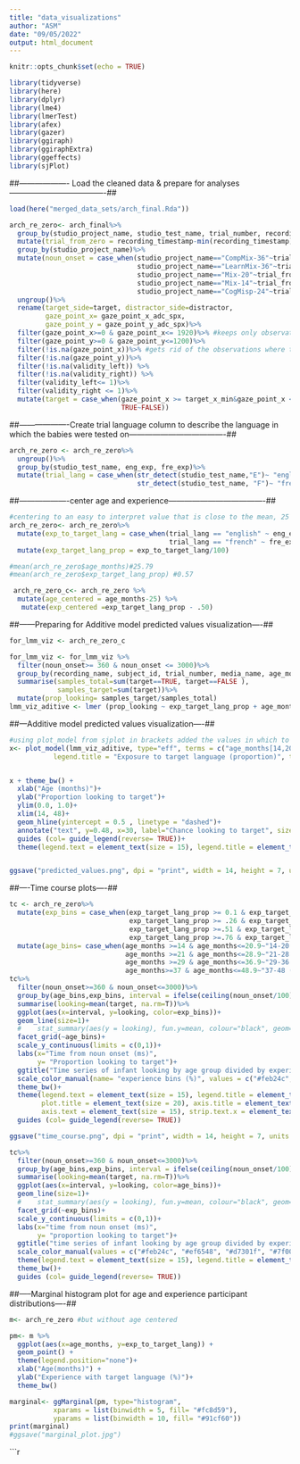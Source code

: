 ```yaml
---
title: "data_visualizations"
author: "ASM"
date: "09/05/2022"
output: html_document
---
```


```r
knitr::opts_chunk$set(echo = TRUE)
```

```r
library(tidyverse)
library(here)
library(dplyr)
library(lme4)
library(lmerTest)
library(afex)
library(gazer)
library(ggiraph)
library(ggiraphExtra)
library(ggeffects)
library(sjPlot)
```

##------------------- Load the cleaned data & prepare for analyses-------------------------------------##

```r
load(here("merged_data_sets/arch_final.Rda"))

arch_re_zero<- arch_final%>%
  group_by(studio_project_name, studio_test_name, trial_number, recording_name)%>%
  mutate(trial_from_zero = recording_timestamp-min(recording_timestamp))%>%
  group_by(studio_project_name)%>%
  mutate(noun_onset = case_when(studio_project_name=="CompMix-36"~trial_from_zero-3000,
                                studio_project_name=="LearnMix-36"~trial_from_zero-4500,
                                studio_project_name=="Mix-20"~trial_from_zero-5400,
                                studio_project_name=="Mix-14"~trial_from_zero-5400,
                                studio_project_name=="CogMisp-24"~trial_from_zero-1500))%>%
  ungroup()%>%
  rename(target_side=target, distractor_side=distractor,
         gaze_point_x= gaze_point_x_adc_spx, 
         gaze_point_y = gaze_point_y_adc_spx)%>%
  filter(gaze_point_x>=0 & gaze_point_x<= 1920)%>% #keeps only observations that are in the screen
  filter(gaze_point_y>=0 & gaze_point_y<=1200)%>%
  filter(!is.na(gaze_point_x))%>% #gets rid of the observations where tobii didn't get any reading
  filter(!is.na(gaze_point_y))%>%
  filter(!is.na(validity_left)) %>%
  filter(!is.na(validity_right)) %>%
  filter(validity_left<= 1)%>%
  filter(validity_right <= 1)%>%
  mutate(target = case_when(gaze_point_x >= target_x_min&gaze_point_x <= target_x_max&gaze_point_y >= target_y_min&gaze_point_y <= target_y_max~TRUE, 
                            TRUE~FALSE))

```


##-------------------Create trial language column to describe the language in which the babies were tested on-------------------------------------##
```r
arch_re_zero <- arch_re_zero%>%
  ungroup()%>%
  group_by(studio_test_name, eng_exp, fre_exp)%>%
  mutate(trial_lang = case_when(str_detect(studio_test_name,"E")~ "english",
                                str_detect(studio_test_name, "F")~ "french"))
```


##-------------------center age and experience-------------------------------------##
```r
#centering to an easy to interpret value that is close to the mean, 25 months for age and 50% for experience.
arch_re_zero<- arch_re_zero%>%
  mutate(exp_to_target_lang = case_when(trial_lang == "english" ~ eng_exp,
                                        trial_lang == "french" ~ fre_exp)) %>%
  mutate(exp_target_lang_prop = exp_to_target_lang/100)

#mean(arch_re_zero$age_months)#25.79
#mean(arch_re_zero$exp_target_lang_prop) #0.57

 arch_re_zero_c<- arch_re_zero %>%
  mutate(age_centered = age_months-25) %>%
   mutate(exp_centered =exp_target_lang_prop - .50)
```


##------Preparing for Additive model predicted values visualization----##
```r
for_lmm_viz <- arch_re_zero_c

for_lmm_viz <- for_lmm_viz %>%
  filter(noun_onset>= 360 & noun_onset <= 3000)%>%
  group_by(recording_name, subject_id, trial_number, media_name, age_months,exp_target_lang_prop)%>%
  summarise(samples_total=sum(target==TRUE, target==FALSE ),
            samples_target=sum(target))%>%
  mutate(prop_looking= samples_target/samples_total)
lmm_viz_aditive <- lmer (prop_looking ~ exp_target_lang_prop + age_months + (1|subject_id) + (1|media_name), data = for_lmm_viz)
```

##---Additive model predicted values visualization----##
```r
#using plot_model from sjplot in brackets added the values in which to predict effects so that the function does not extrapolate.
x<- plot_model(lmm_viz_aditive, type="eff", terms = c("age_months[14,20, 26, 32, 38, 44, 48] ", "exp_target_lang_prop[1 , 0.75, 0.5, 0.25]"), line.size = 0.8, colors = c("#feb24c", "#ef6548", "#d7301f", "#7f0000"),
           legend.title = "Exposure to target language (proportion)", title = "Predicted values of looking accuracy for the additive model")


x + theme_bw() +
  xlab("Age (months)")+
  ylab("Proportion looking to target")+
  ylim(0.0, 1.0)+
  xlim(14, 48)+
  geom_hline(yintercept = 0.5 , linetype = "dashed")+
  annotate("text", y=0.48, x=30, label="Chance looking to target", size=5)+
  guides (col= guide_legend(reverse= TRUE))+
  theme(legend.text = element_text(size = 15), legend.title = element_text(size = 15), plot.title = element_text(size = 20), axis.title = element_text(size = 18), axis.text = element_text(size = 15))   


ggsave("predicted_values.png", dpi = "print", width = 14, height = 7, units = "in")
```

##----Time course plots----##
```r
tc <- arch_re_zero%>%
  mutate(exp_bins = case_when(exp_target_lang_prop >= 0.1 & exp_target_lang_prop <=.25 ~".25",
                              exp_target_lang_prop >= .26 & exp_target_lang_prop <=.5 ~".5",
                              exp_target_lang_prop >=.51 & exp_target_lang_prop <=.75 ~".75",
                              exp_target_lang_prop >=.76 & exp_target_lang_prop <=1 ~"1"))%>%
  mutate(age_bins= case_when(age_months >=14 & age_months<=20.9~"14-20 (m)",
                             age_months >=21 & age_months<=28.9~"21-28 (m)",
                             age_months >=29 & age_months<=36.9~"29-36 (m)",
                             age_months>=37 & age_months<=48.9~"37-48 (m)"))
tc%>%
  filter(noun_onset>=360 & noun_onset<=3000)%>%
  group_by(age_bins,exp_bins, interval = ifelse(ceiling(noun_onset/100) == 0, 100, ceiling(noun_onset/100)*100))%>%
  summarise(looking=mean(target, na.rm=T))%>%
  ggplot(aes(x=interval, y=looking, color=exp_bins))+
  geom_line(size=1)+
  #    stat_summary(aes(y = looking), fun.y=mean, colour="black", geom="line", size=0.8, alpha=0.5)+
  facet_grid(~age_bins)+
  scale_y_continuous(limits = c(0,1))+
  labs(x="Time from noun onset (ms)", 
       y= "Proportion looking to target")+
  ggtitle("Time series of infant looking by age group divided by experience")+
  scale_color_manual(name= "experience bins (%)", values = c("#feb24c", "#ef6548", "#d7301f", "#7f0000"))+
  theme_bw()+
  theme(legend.text = element_text(size = 15), legend.title = element_text(size = 15), 
        plot.title = element_text(size = 20), axis.title = element_text(size = 18), 
        axis.text = element_text(size = 15), strip.text.x = element_text(size = 15)) +
  guides (col= guide_legend(reverse= TRUE))

ggsave("time_course.png", dpi = "print", width = 14, height = 7, units = "in")

tc%>%
  filter(noun_onset>=360 & noun_onset<=3000)%>%
  group_by(age_bins,exp_bins, interval = ifelse(ceiling(noun_onset/100) == 0, 100, ceiling(noun_onset/100)*100))%>%
  summarise(looking=mean(target, na.rm=T))%>%
  ggplot(aes(x=interval, y=looking, color=age_bins))+
  geom_line(size=1)+
  #    stat_summary(aes(y = looking), fun.y=mean, colour="black", geom="line", size=0.8, alpha=0.5)+
  facet_grid(~exp_bins)+
  scale_y_continuous(limits = c(0,1))+
  labs(x="time from noun onset (ms)", 
       y= "proportion looking to target")+
  ggtitle("time series of infant looking by age group divided by experience")+
  scale_color_manual(values = c("#feb24c", "#ef6548", "#d7301f", "#7f0000"))+
  theme(legend.text = element_text(size = 15), legend.title = element_text(size = 15), plot.title = element_text(size = 20), axis.title = element_text(size = 18), axis.text = element_text(size = 15)) 
  theme_bw()+
  guides (col= guide_legend(reverse= TRUE))

```

##-----Marginal histogram plot for age and experience participant distributions----##
```r

m<- arch_re_zero #but without age centered

pm<- m %>%
  ggplot(aes(x=age_months, y=exp_to_target_lang)) +
  geom_point() +
  theme(legend.position="none")+
  xlab("Age(months)") +
  ylab("Experience with target language (%)")+
  theme_bw()

marginal<- ggMarginal(pm, type="histogram", 
           xparams = list(binwidth = 5, fill= "#fc8d59"),
           yparams = list(binwidth = 10, fill= "#91cf60"))
print(marginal)
#ggsave("marginal_plot.jpg")

```


```r

